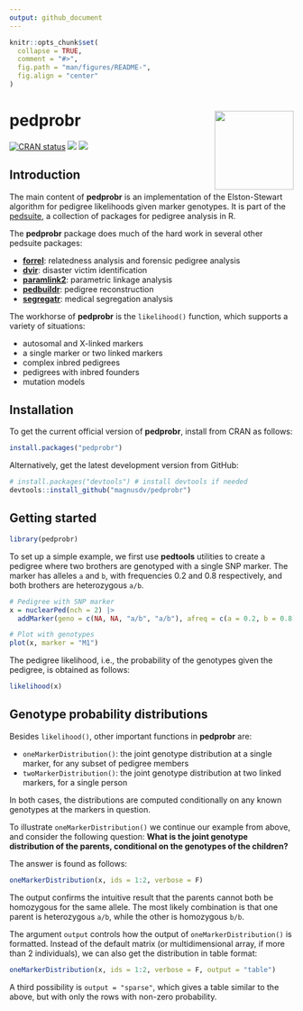 ---
output: github_document
---

<!-- README.md is generated from README.Rmd. Please edit that file -->

```{r, echo = FALSE}
knitr::opts_chunk$set(
  collapse = TRUE,
  comment = "#>",
  fig.path = "man/figures/README-",
  fig.align = "center"
)
```

# pedprobr <img src="man/figures/logo.png" align="right" height=140 />

<!-- badges: start -->
[![CRAN status](https://www.r-pkg.org/badges/version/pedprobr)](https://CRAN.R-project.org/package=pedprobr)
[![](https://cranlogs.r-pkg.org/badges/grand-total/pedprobr?color=yellow)](https://cran.r-project.org/package=pedprobr)
[![](https://cranlogs.r-pkg.org/badges/last-month/pedprobr?color=yellow)](https://cran.r-project.org/package=pedprobr)
<!-- badges: end -->


## Introduction

The main content of **pedprobr** is an implementation of the Elston-Stewart algorithm for pedigree likelihoods given marker genotypes. It is part of the [pedsuite](https://magnusdv.github.io/pedsuite/), a collection of packages for pedigree analysis in R.

The **pedprobr** package does much of the hard work in several other pedsuite packages:

* [**forrel**](https://github.com/magnusdv/forrel): relatedness analysis and forensic pedigree analysis
* [**dvir**](https://github.com/magnusdv/dvir): disaster victim identification
* [**paramlink2**](https://github.com/magnusdv/paramlink2): parametric linkage analysis
* [**pedbuildr**](https://github.com/magnusdv/pedbuildr): pedigree reconstruction
* [**segregatr**](https://github.com/magnusdv/segregatr): medical segregation analysis


The workhorse of **pedprobr** is the `likelihood()` function, which supports a variety of situations:

* autosomal and X-linked markers
* a single marker or two linked markers
* complex inbred pedigrees
* pedigrees with inbred founders
* mutation models


## Installation
To get the current official version of **pedprobr**, install from CRAN as follows:
```{r, eval = FALSE}
install.packages("pedprobr")
```

Alternatively, get the latest development version from GitHub:
```{r, eval = FALSE}
# install.packages("devtools") # install devtools if needed
devtools::install_github("magnusdv/pedprobr")
```

## Getting started
```{r}
library(pedprobr)
```

To set up a simple example, we first use **pedtools** utilities to create a pedigree where two brothers are genotyped with a single SNP marker. The marker has alleles `a` and `b`, with frequencies 0.2 and 0.8 respectively, and both brothers are heterozygous `a/b`.
```{r pedplot, fig.height=2.7, fig.width=2.5}
# Pedigree with SNP marker
x = nuclearPed(nch = 2) |> 
  addMarker(geno = c(NA, NA, "a/b", "a/b"), afreq = c(a = 0.2, b = 0.8), name = "M1")

# Plot with genotypes
plot(x, marker = "M1")
```

The pedigree likelihood, i.e., the probability of the genotypes given the pedigree, is obtained as follows:
```{r}
likelihood(x)
```

## Genotype probability distributions
Besides `likelihood()`, other important functions in **pedprobr** are:

* `oneMarkerDistribution()`: the joint genotype distribution at a single marker, for any subset of pedigree members
* `twoMarkerDistribution()`: the joint genotype distribution at two linked markers, for a single person

In both cases, the distributions are computed conditionally on any known genotypes at the markers in question.

To illustrate `oneMarkerDistribution()` we continue our example from above, and consider the following question: **What is the joint genotype distribution of the parents, conditional on the genotypes of the children?** 

The answer is found as follows:
```{r}
oneMarkerDistribution(x, ids = 1:2, verbose = F)
```

The output confirms the intuitive result that the parents cannot both be homozygous for the same allele. The most likely combination is that one parent is heterozygous `a/b`, while the other is homozygous `b/b`.

The argument `output` controls how the output of `oneMarkerDistribution()` is formatted. Instead of the default matrix (or multidimensional array, if more than 2 individuals), we can also get the distribution in table format:
```{r}
oneMarkerDistribution(x, ids = 1:2, verbose = F, output = "table")
```
A third possibility is `output = "sparse"`, which gives a table similar to the above, but with only the rows with non-zero probability.
